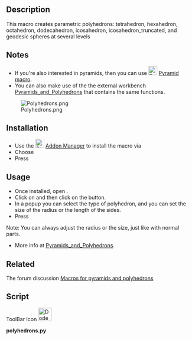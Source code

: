 <languages/>
<translate>

<!--T:1-->
{{Macro
|Name=Macro Polyhedrons
|Icon=Dodecahedron.svg
|Description=This macro creates parametric polyhedrons: tetrahedron, hexahedron, octahedron, dodecahedron, icosahedron, icosahedron_truncated<br/>Parameters radius and side can be adjusted.
|Author=Eddy Verlinden, Genk, Belgium
|Version=01.02
|Date=2020-01-10
|FCVersion=All
|Download=[https://wiki.freecad.org/images/a/a4/Dodecahedron.svg ToolBar Icon]
|SeeAlso=[[Macro_Pyramid|Macro Pyramid]]
}}

==Description== <!--T:9-->

<!--T:10-->
This macro creates parametric polyhedrons: tetrahedron, hexahedron, octahedron, dodecahedron, icosahedron, icosahedron_truncated, and geodesic spheres at several levels

==Notes== <!--T:18--> 

<!--T:12-->
* If you're also interested in pyramids, then you can use [[Image:Pyramidicon.svg|24px|link=Macro Pyramid]] [[Macro_Pyramid|Pyramid macro]].
* You can also make use of the the external workbench [https://github.com/eddyverl/FreeCad-Pyramids-and-Polyhedrons Pyramids_and_Polyhedrons] that contains the same functions.

<!--T:13-->
[[Image:Polyhedrons.png]]

==Installation == <!--T:19--> 

<!--T:20-->
* Use the [[Image:Std_AddonMgr.svg|24px]] [[Std_AddonMgr|Addon Manager]] to install the macro via {{MenuCommand|Tools → Addon Manager → Macros tab}} 
* Choose {{incode|polyhedrons.py}} 
* Press {{Button|Install}}

==Usage== <!--T:15-->

<!--T:16-->
* Once installed, open {{MenuCommand|Macro → Macros}}. 
* Click on {{incode|polyhedrons.py}} and then click on the {{button|Execute}} button.
* In a popup you can select the type of polyhedron, and you can set the size of the radius or the length of the sides. 
* Press {{Button|OK}}
Note: You can always adjust the radius or the size, just like with normal parts.

<!--T:17-->
* More info at [https://github.com/eddyverl/FreeCad-Pyramids-and-Polyhedrons Pyramids_and_Polyhedrons].

==Related== <!--T:7-->

<!--T:8-->
The forum discussion [https://forum.freecad.org/viewtopic.php?f=22&t=40485&p=344116&hilit=Eddyverl#p344116 Macros for pyramids and polyhedrons]

==Script== <!--T:6-->

<!--T:21-->
ToolBar Icon [[File:Dodecahedron.svg|36px]]

</translate>
'''polyhedrons.py'''

{{MacroCode|code=
# ***************************************************************************
# *   Copyright (c) 2019  Eddy Verlinden , Genk Belgium   (eddyverl)        *   
# *                                                                         *
# *   This file is part of the FreeCAD CAx development system.              *
# *                                                                         *
# *   This program is free software; you can redistribute it and/or modify  *
# *   it under the terms of the GNU Lesser General Public License (LGPL)    *
# *   as published by the Free Software Foundation; either version 2 of     *
# *   the License, or (at your option) any later version.                   *
# *   for detail see the LICENCE text file.                                 *
# *                                                                         *
# *   FreeCAD is distributed in the hope that it will be useful,            *
# *   but WITHOUT ANY WARRANTY; without even the implied warranty of        *
# *   MERCHANTABILITY or FITNESS FOR A PARTICULAR PURPOSE.  See the         *
# *   GNU Lesser General Public License for more details.                   *
# *                                                                         *
# *   You should have received a copy of the GNU Library General Public     *
# *   License along with FreeCAD; if not, write to the Free Software        *
# *   Foundation, Inc., 59 Temple Place, Suite 330, Boston, MA  02111-1307  *
# *   USA                                                                   *
# *                                                                         *
# ***************************************************************************



__Title__   = "Macro_Polyhedrons"
__Author__  = "Eddy Verlinden"
__Version__ = "01.04"
__Date__    = "2020-02-25"
__Comment__ = "This macro creates parametric polyhedrons."


# version 1.04 (2020-02-25)
# correction : value of the side of icosahedron-truncated 

# ver 01.03 (2020-01-15) :
# => added geodesic spheres
# => some additions to the dialog

# ver 01.02 (2020-01-10) 
#  => first release

import FreeCAD,FreeCADGui
import Part
import math
import sys, time
from PySide import QtGui, QtCore
from FreeCAD import Base


def horizontal_regular_polygon_vertexes(sidescount,radius,z, startangle = 0):
    vertexes = []
    if radius != 0 :
        for i in range(0,sidescount+1):
            angle = 2 * math.pi * i / sidescount + math.pi + startangle
            vertex = (radius * math.cos(angle), radius * math.sin(angle), z)
            vertexes.append(vertex)
    else:
        vertex = (0,0,z)
        vertexes.append(vertex)
    return vertexes

       
# ===========================================================================    
    
class Tetrahedron:
        # == basics ==
        #R = z / 4 * sqrt(6)
        #ro = z / 12 * sqrt(6)    -->   ro = R / 3
        #z = 4 * R / sqrt(6)
        #h = z / 3 * sqrt(6) = 4 * R / sqrt(6) /3 * sqrt(6) = 4 * R / 3  = ro + R 
        #radius at level = z / 2 / cos(30) = (4 * R / sqrt(6)) / 2 / sqrt(3) * 2 = 4 * R / (sqrt(6) * sqrt(3))= 4 * R / (3 * sqrt(2)
        
    radiusvalue = 0  
      
    def __init__(self, obj, radius=5):
        obj.addProperty("App::PropertyLength","Radius","Tetrahedron","Radius of the tetrahedron").Radius=radius
        obj.addProperty("App::PropertyLength","Side","Tetrahedron","Sidelength of the tetrahedron")
        obj.Proxy = self

        
    def execute (self,obj):

        radius = float(obj.Radius)
        if (radius != self.radiusvalue):
            obj.Side = radius * 4 / math.sqrt(6)
            self.radiusvalue = radius
        else:
            self.radiusvalue = float(obj.Side * math.sqrt(6) / 4)
            obj.Radius = self.radiusvalue
            radius = self.radiusvalue
            
        faces = []        
        vertexes_bottom = horizontal_regular_polygon_vertexes(3,4*radius/3/math.sqrt(2),- radius / 3)
        vertexes_top    = horizontal_regular_polygon_vertexes(1,0,radius)
        
        for i in range(3):
            vertexes_side=[vertexes_bottom[i],vertexes_bottom[i+1],vertexes_top[0],vertexes_bottom[i]]
            polygon_side=Part.makePolygon(vertexes_side)
            faces.append(Part.Face(polygon_side))

        polygon_bottom=Part.makePolygon(vertexes_bottom)
        
        faces.append(Part.Face(polygon_bottom))
        shell = Part.makeShell(faces)
        solid = Part.makeSolid(shell)
        obj.Shape = solid
        



# ===========================================================================    

class Hexahedron: 
 
    radiusvalue = 0  
    
    def __init__(self, obj, radius=5):
        obj.addProperty("App::PropertyLength","Radius","Hexahedron","Radius of the hexahedron").Radius=radius
        obj.addProperty("App::PropertyLength","Side","Hexahedron","Sidelength of the hexahedron")
        obj.Proxy = self

    def execute(self, obj):
            
        radius = float(obj.Radius) 
        if (radius != self.radiusvalue):
            side = radius * 2 / math.sqrt(3)
            obj.Side = side
            self.radiusvalue = radius
        else:
            self.radiusvalue = obj.Side / 2 * math.sqrt(3)
            obj.Radius = self.radiusvalue
            radius = self.radiusvalue
            side = obj.Side       
             
        faces = []
        vertexes_bottom = horizontal_regular_polygon_vertexes(4,math.sqrt(side ** 2 / 2),- side/2, math.pi/4)
        vertexes_top    = horizontal_regular_polygon_vertexes(4,math.sqrt(side ** 2 / 2), side/2, math.pi/4)

        for i in range(4):
            vertexes_side=[vertexes_bottom[i],vertexes_bottom[i+1],vertexes_top[i+1],vertexes_top[i],vertexes_bottom[i]]
            polygon_side=Part.makePolygon(vertexes_side)
            faces.append(Part.Face(polygon_side))

        polygon_bottom=Part.makePolygon(vertexes_bottom)
        faces.append(Part.Face(polygon_bottom))
        
        polygon_top=Part.makePolygon(vertexes_top)
        faces.append(Part.Face(polygon_top))

        shell = Part.makeShell(faces)
        solid = Part.makeSolid(shell)
        obj.Shape = solid        
        
# ===========================================================================    

class Octahedron: 
    # Z = R * sqrt(2)   
    radiusvalue = 0  
    
    def __init__(self, obj, radius=5):
        obj.addProperty("App::PropertyLength","Radius","Octahedron","Radius of the octahedron").Radius=radius
        obj.addProperty("App::PropertyLength","Side","Octahedron","Sidelength of the octahedron")
        obj.Proxy = self
  
    def execute (self,obj):

        radius = float(obj.Radius)
        if (radius != self.radiusvalue):
            obj.Side = radius * math.sqrt(2)
            self.radiusvalue = radius
        else:
            self.radiusvalue = float(obj.Side / math.sqrt(2))
            obj.Radius = self.radiusvalue
            radius = self.radiusvalue 

        faces = []
        vertexes_middle = horizontal_regular_polygon_vertexes(4,radius,0)
        vertexes_bottom = horizontal_regular_polygon_vertexes(1,0,-radius)
        vertexes_top    = horizontal_regular_polygon_vertexes(1,0,radius)

        for i in range(4):
            vertexes_side=[vertexes_middle[i],vertexes_middle[i+1],vertexes_top[0],vertexes_middle[i]]
            polygon_side=Part.makePolygon(vertexes_side)
            faces.append(Part.Face(polygon_side))

        for i in range(4):
            vertexes_side=[vertexes_middle[i],vertexes_middle[i+1],vertexes_bottom[0],vertexes_middle[i]]
            polygon_side=Part.makePolygon(vertexes_side)
            faces.append(Part.Face(polygon_side))

        shell = Part.makeShell(faces)
        solid = Part.makeSolid(shell)
        obj.Shape = solid



# ===========================================================================    
    
class Dodecahedron:
    
    radiusvalue = 0  
   
    def __init__(self, obj, radius=5):
        obj.addProperty("App::PropertyLength","Radius","Dodecahedron","Radius of the dodecahedron").Radius=radius
        obj.addProperty("App::PropertyLength","Side","Dodecahedron","Sidelength of the dodecahedron")
        obj.Proxy = self
    

    def execute (self,obj):
        
        angleribs = 121.717474411
        anglefaces = 116.565051177

        radius = float(obj.Radius)
        if (radius != self.radiusvalue):
            obj.Side = 4 * radius /  (math.sqrt(3) * ( 1 + math.sqrt(5)))
            self.radiusvalue = radius
        else:
            self.radiusvalue = float(obj.Side * (math.sqrt(3) * ( 1 + math.sqrt(5))) / 4)
            obj.Radius = self.radiusvalue
            radius = self.radiusvalue
            
        faces = []
        z = 4 * radius /  (math.sqrt(3) * ( 1 + math.sqrt(5)))
        r = z/2 * math.sqrt((25 + (11 * math.sqrt(5)))/10)
        # int sphere r is height / 2

        h2 = z * math.sin(angleribs/180 * math.pi)

        #height of the side-tips
        radius1 = z / 2 / math.sin(36 * math.pi / 180)
        h5h = (radius1 + radius1 * math.cos(36 * math.pi / 180))   * math.sin(anglefaces * math.pi / 180) #height of the tops

        radius2 = radius1 - z * math.cos(angleribs * math.pi / 180 )

        r=(h2 + h5h)/2  # XXX to make it fit!




        vertexes_bottom = horizontal_regular_polygon_vertexes(5,radius1,-r)
        vertexes_low = horizontal_regular_polygon_vertexes(5,radius2, -r + h2)
        vertexes_high = horizontal_regular_polygon_vertexes(5,radius2, -r + h5h,  math.pi/5)
        vertexes_top = horizontal_regular_polygon_vertexes(5,radius1, r, math.pi/5)

        polygon_bottom = Part.makePolygon(vertexes_bottom)
        face_bottom = Part.Face(polygon_bottom)
        faces.append(face_bottom)

        polygon_top = Part.makePolygon(vertexes_top)
        face_top = Part.Face(polygon_top)
        faces.append(face_top)

        for i in range(5):
            vertexes_side=[vertexes_bottom[i],vertexes_bottom[i+1],vertexes_low[i+1],vertexes_high[i],vertexes_low[i], vertexes_bottom[i] ]
            polygon_side=Part.makePolygon(vertexes_side)
            faces.append(Part.Face(polygon_side))

        for i in range(5):
            #vertexes_side=[vertexes_top[i],vertexes_top[i+1],vertexes_high[i+1],vertexes_high2[i], vertexes_high[i],vertexes_top[i] ]
            vertexes_side=[vertexes_top[i],vertexes_top[i+1],vertexes_high[i+1],vertexes_low[i+1],vertexes_high[i],vertexes_top[i] ]
            polygon_side=Part.makePolygon(vertexes_side)
            faces.append(Part.Face(polygon_side))

        shell = Part.makeShell(faces)
        solid = Part.makeSolid(shell)
        obj.Shape = solid


# ===========================================================================    

class Icosahedron:
    
    radiusvalue = 0  

    def __init__(self, obj, radius=5):
        obj.addProperty("App::PropertyLength","Radius","Icosahedron","Radius of the icosahedron").Radius=radius
        obj.addProperty("App::PropertyLength","Side","Icosahedron","Sidelength of the icosahedron")
        obj.Proxy = self


    def execute (self,obj):

        radius = float(obj.Radius)
        if (radius != self.radiusvalue):
            obj.Side = 4*radius / math.sqrt(10 + 2 * math.sqrt(5))
            self.radiusvalue = radius
        else:
            self.radiusvalue = float(obj.Side * math.sqrt(10 + 2 * math.sqrt(5)) / 4)
            obj.Radius = self.radiusvalue
            radius = self.radiusvalue
            

        z = 4*radius / math.sqrt(10 + 2 * math.sqrt(5))
        anglefaces = 138.189685104
        r = z/12 * math.sqrt(3) * (3 + math.sqrt(5))


        #radius of a pentagon with the same side
        radius2 = z / math.sin(36 * math.pi/180)/2
        #height of radius2 in the sphere

        angle = math.acos(radius2/radius)
        height = radius * math.sin(angle)

        faces = []

        vertex_bottom = (0,0,-radius)
        vertexes_low = horizontal_regular_polygon_vertexes(5,radius2, -height)
        vertexes_high = horizontal_regular_polygon_vertexes(5,radius2, height, math.pi/5)
        vertex_top = (0,0,radius)


        for i in range(5):
            vertexes_side=[vertex_bottom,vertexes_low[i],vertexes_low[i+1], vertex_bottom]
            polygon_side=Part.makePolygon(vertexes_side)
            faces.append(Part.Face(polygon_side))

        for i in range(5):
            vertexes_side=[vertexes_low[i],vertexes_low[i+1],vertexes_high[i],vertexes_low[i] ]
            polygon_side=Part.makePolygon(vertexes_side)
            faces.append(Part.Face(polygon_side))
            vertexes_side=[vertexes_high[i],vertexes_high[i+1],vertexes_low[i+1],vertexes_high[i] ]
            polygon_side=Part.makePolygon(vertexes_side)
            faces.append(Part.Face(polygon_side))

        for i in range(5):
            vertexes_side=[vertex_top,vertexes_high[i],vertexes_high[i+1],vertex_top ]
            polygon_side=Part.makePolygon(vertexes_side)
            faces.append(Part.Face(polygon_side))

        shell = Part.makeShell(faces)
        solid = Part.makeSolid(shell)
        obj.Shape = solid
   


# ===========================================================================    

class Icosahedron_truncated:
    
    radiusvalue = 0  

    def __init__(self, obj, radius=5):
        obj.addProperty("App::PropertyLength","Radius","Icosahedron_truncated","Radius (of the base-icosahedron)").Radius=radius
        obj.addProperty("App::PropertyLength","Side","Icosahedron_truncated","Sidelength of the truncated icosahedron")
        obj.Proxy = self

    def execute (self,obj):

        radius = float(obj.Radius)
        if (radius != self.radiusvalue):
            obj.Side = 4*radius / math.sqrt(10 + 2 * math.sqrt(5)) / 3
            self.radiusvalue = radius
        else:
            self.radiusvalue = float(obj.Side * math.sqrt(10 + 2 * math.sqrt(5)) / 4) * 3
            obj.Radius = self.radiusvalue
            radius = self.radiusvalue
            
        z = 4*radius / math.sqrt(10 + 2 * math.sqrt(5))
        anglefaces = 138.189685104
        r = z/12 * math.sqrt(3) * (3 + math.sqrt(5))

        #radius of a pentagon with the same side
        radius2 = z / math.sin(36 * math.pi/180)/2

        #height of radius2 in the sphere
        angle = math.acos(radius2/radius)
        height = radius * math.sin(angle)

        faces = []

        vertex_bottom = (0,0,-radius)
        vertexes_low = horizontal_regular_polygon_vertexes(5,radius2, -height)
        vertexes_high = horizontal_regular_polygon_vertexes(5,radius2, height,  -math.pi/5)
        vertex_top = (0,0,radius)

        vertexes_bottom = []
        vertexes_top = []

        for i in range(6):
            new_vertex = ((vertex_bottom[0]+vertexes_low[i][0])/3 , (vertex_bottom[1]+vertexes_low[i][1])/3 , vertex_bottom[2]-(vertex_bottom[2]-vertexes_low[i][2])/3)
            vertexes_bottom.append(new_vertex)
        polygon_side=Part.makePolygon(vertexes_bottom)
        faces.append(Part.Face(polygon_side))

        for i in range(6):
            new_vertex = ((vertex_top[0]+vertexes_high[i][0])/3 , (vertex_top[1]+vertexes_high[i][1])/3 , vertex_top[2]-(vertex_top[2]-vertexes_high[i][2])/3)
            vertexes_top.append(new_vertex)
        polygon_side=Part.makePolygon(vertexes_top)
        faces.append(Part.Face(polygon_side))

        pg6_bottom = []
        for i in range(5):
            vertex1=vertexes_bottom[i]
            vertex2=vertexes_bottom[i+1]
            vertex3=(vertexes_bottom[i+1][0] + (vertexes_low[i+1][0] - vertexes_bottom[i+1][0])/2, vertexes_bottom[i+1][1] + (vertexes_low[i+1][1] - vertexes_bottom[i+1][1])/2, (vertexes_low[i+1][2] + vertexes_bottom[i+1][2])/2)
            vertex4=((vertexes_low[i+1][0]*2 +vertexes_low[i][0])/3, (vertexes_low[i+1][1]*2 +vertexes_low[i][1])/3, -height)
            vertex5=((vertexes_low[i+1][0]+vertexes_low[i][0]*2)/3, (vertexes_low[i+1][1] +vertexes_low[i][1]*2)/3, -height)
            vertex6=(vertexes_bottom[i][0] + (vertexes_low[i][0] - vertexes_bottom[i][0])/2, vertexes_bottom[i][1] + (vertexes_low[i][1] - vertexes_bottom[i][1])/2, (vertexes_low[i][2] + vertexes_bottom[i][2])/2)
            vertexes = [vertex1,vertex2,vertex3,vertex4,vertex5,vertex6,vertex1]
            pg6_bottom.append(vertexes)
            polygon_side=Part.makePolygon(vertexes)
            faces.append(Part.Face(polygon_side))

        pg6_top = []
        for i in range(5):
            vertex1=vertexes_top[i]
            vertex2=vertexes_top[i+1]
            vertex3=(vertexes_top[i+1][0] + (vertexes_high[i+1][0] - vertexes_top[i+1][0])/2, vertexes_top[i+1][1] + (vertexes_high[i+1][1] - vertexes_top[i+1][1])/2, (vertexes_high[i+1][2] + vertexes_top[i+1][2])/2)
            vertex4=((vertexes_high[i+1][0]*2 +vertexes_high[i][0])/3, (vertexes_high[i+1][1]*2 +vertexes_high[i][1])/3, height)
            vertex5=((vertexes_high[i+1][0]+vertexes_high[i][0]*2)/3, (vertexes_high[i+1][1] +vertexes_high[i][1]*2)/3, height)
            vertex6=(vertexes_top[i][0] + (vertexes_high[i][0] - vertexes_top[i][0])/2, vertexes_top[i][1] + (vertexes_high[i][1] - vertexes_top[i][1])/2, (vertexes_high[i][2] + vertexes_top[i][2])/2)
            vertexes = [vertex1,vertex2,vertex3,vertex4, vertex5,vertex6,vertex1]
            pg6_top.append(vertexes)
            polygon_side=Part.makePolygon(vertexes)
            faces.append(Part.Face(polygon_side))

        pg6_low = []
        for i in range(5):
            vertex1 = pg6_bottom[i][3]
            vertex2 = pg6_bottom[i][4]
            vertex3 = ((vertexes_low[i][0]*2 + vertexes_high[i+1][0])/3,(vertexes_low[i][1]*2 + vertexes_high[i+1][1])/3, (vertexes_low[i][2]*2 + vertexes_high[i+1][2])/3)
            vertex4 = ((vertexes_low[i][0] + vertexes_high[i+1][0]*2)/3,(vertexes_low[i][1] + vertexes_high[i+1][1]*2)/3, (vertexes_low[i][2] + vertexes_high[i+1][2]*2)/3)
            vertex5 = ((vertexes_low[i+1][0] + vertexes_high[i+1][0]*2)/3,(vertexes_low[i+1][1] + vertexes_high[i+1][1]*2)/3, (vertexes_low[i+1][2] + vertexes_high[i+1][2]*2)/3)
            vertex6 = ((vertexes_low[i+1][0]*2 + vertexes_high[i+1][0])/3,(vertexes_low[i+1][1]*2 + vertexes_high[i+1][1])/3, (vertexes_low[i+1][2]*2 + vertexes_high[i+1][2])/3)
            vertexes = [vertex1,vertex2,vertex3,vertex4, vertex5,vertex6,vertex1]
            pg6_low.append(vertexes)
            polygon_side=Part.makePolygon(vertexes)
            faces.append(Part.Face(polygon_side))

        pg6_high = []
        for i in range(5):
            vertex1 = pg6_top[i][3]
            vertex2 = pg6_top[i][4]
            vertex3 = pg6_low[i-1][4]
            vertex4 = pg6_low[i-1][5]
            vertex5 = pg6_low[i][2]
            vertex6 = pg6_low[i][3]
            vertexes = [vertex1,vertex2, vertex3, vertex4,vertex5,vertex6 ,vertex1]
            pg6_high.append(vertexes)
            polygon_side=Part.makePolygon(vertexes)
            faces.append(Part.Face(polygon_side))

        for i in range(5):
            vertex1 = pg6_top[i][4]
            vertex2 = pg6_top[i][5]
            vertex3 = pg6_high[i-1][6]
            vertex4 = pg6_high[i-1][5]
            vertex5 = pg6_low[i-1][4]
            vertexes = [vertex1,vertex2, vertex3,vertex4,vertex5,vertex1]
            polygon_side=Part.makePolygon(vertexes)
            faces.append(Part.Face(polygon_side))

        for i in range(5):
            vertex1 = pg6_bottom[i][4]
            vertex2 = pg6_bottom[i][5]
            vertex3 = pg6_low[i-1][6]
            vertex4 = pg6_low[i-1][5]
            vertex5 = pg6_high[i][4]
            vertexes = [vertex1,vertex2, vertex3,vertex4,vertex5, vertex1]
            polygon_side=Part.makePolygon(vertexes)
            faces.append(Part.Face(polygon_side))


        shell = Part.makeShell(faces)
        solid = Part.makeSolid(shell)
        obj.Shape = solid



# ===========================================================================    

def geodesic_radius2side(radius, div):
    # approximative experience values! Not all sides are equal!
    dictsides = {"2":618.034, "3":412.41, "4":312.87,"5":245.09,"6":205.91,"7":173.53,"8":152.96,"9":135.96,"10":121.55}
    div = int(round(div))
    if div < 0:
        return 0
    if div == 1:
        return radius * 4 / math.sqrt(10 + 2 * math.sqrt(5))
    elif div <= 10:
        factor = dictsides[str(div)]
        return radius * factor / 1000

def geodesic_side2radius(side, div):
    # approximative experience values!  Not all sides are equal!
    dictsides = {"2":618.034, "3":412.41, "4":312.87,"5":245.09,"6":205.91,"7":173.53,"8":152.96,"9":135.96,"10":121.55}
    div = int(round(div))
    if div < 0:
        return 0
    if div == 1:
        return side / 4 * math.sqrt(10 + 2 * math.sqrt(5))
    elif div <= 10:
        factor = dictsides[str(div)]
        return side * 1000 / factor


# =========================================================================== 

class Geodesic_sphere:
    
    radiusvalue = 0  
    divided_by = 2


    def __init__(self, obj, radius=5, div=2):
        obj.addProperty("App::PropertyLength","Radius","Geodesic","Radius of the sphere").Radius=radius
        obj.addProperty("App::PropertyLength","Side","Geodesic","Sidelength of the triangles (approximative!)")
        obj.addProperty("App::PropertyInteger","DividedBy","Geodesic","The sides of the icosahedron are divided in x").DividedBy = div

        obj.Proxy = self

    
    def geodesic_divide_triangles(self,vertex1, vertex2, vertex3, faces):
        
        vector1 = (Base.Vector(vertex2) - Base.Vector(vertex1)) / self.divided_by
        vector2 = (Base.Vector(vertex3) - Base.Vector(vertex2)) / self.divided_by

        icosaPt={}
        
        icosaPt[str(1)] = Base.Vector(vertex1) 
          
        for level in range(self.divided_by):
            l1 = level + 1
            icosaPt[str(l1*10+1)] = icosaPt[str(1)]+ vector1 * (l1)

            for pt in range(level+1):
                icosaPt[str(l1*10+2+pt)] = icosaPt[str(l1*10+1)] + vector2 *(pt+1)
                    
        
        for level in range(self.divided_by):

            for point in range(level+1):
                vertex1x = icosaPt[str(level*10+1+point)].normalize().multiply(self.radiusvalue)
                vertex2x = icosaPt[str(level*10+11+point)].normalize().multiply(self.radiusvalue)
                vertex3x = icosaPt[str(level*10+12+point)].normalize().multiply(self.radiusvalue)
                polygon = Part.makePolygon([vertex1x,vertex2x,vertex3x, vertex1x])
                faces.append(Part.Face(polygon))

            for point in range(level):
                vertex1x = icosaPt[str(level*10+1+point)].normalize().multiply(self.radiusvalue)
                vertex2x = icosaPt[str(level*10+2+point)].normalize().multiply(self.radiusvalue)
                vertex3x = icosaPt[str(level*10+12+point)].normalize().multiply(self.radiusvalue)
                polygon = Part.makePolygon([vertex1x,vertex2x,vertex3x, vertex1x])
                faces.append(Part.Face(polygon))
      
        return faces

         

    def execute (self,obj):

        obj.DividedBy = int(round(obj.DividedBy))
        if obj.DividedBy <= 0:
            obj.DividedBy = 1
                    
            
        radius = float(obj.Radius)
        if radius != self.radiusvalue or obj.DividedBy != self.divided_by:
            self.divided_by = obj.DividedBy
            obj.Side = geodesic_radius2side(radius, self.divided_by)
            self.radiusvalue = radius
        else:
            self.radiusvalue = geodesic_side2radius(obj.Side,self.divided_by)
            obj.Radius = self.radiusvalue
            radius = self.radiusvalue
            
        self.divided_by = obj.DividedBy   

        z = 4*radius / math.sqrt(10 + 2 * math.sqrt(5))
        anglefaces = 138.189685104
        r = z/12 * math.sqrt(3) * (3 + math.sqrt(5))


        #radius of a pentagram with the same side
        radius2 = z / math.sin(36 * math.pi/180)/2
        
        #height of radius2 in the sphere
        angle = math.acos(radius2/radius)
        height = radius * math.sin(angle)

        faces = []

        vertex_bottom = (0,0,-radius)
        vertexes_low = horizontal_regular_polygon_vertexes(5,radius2, -height)
        vertexes_high = horizontal_regular_polygon_vertexes(5,radius2, height, math.pi/5)
        vertex_top = (0,0,radius)
        
        for i in range(5):
            faces = self.geodesic_divide_triangles(vertex_bottom,vertexes_low[i+1],vertexes_low[i],faces)

        
        for i in range(5):
            faces = self.geodesic_divide_triangles(vertexes_high[i],vertexes_low[i+1],vertexes_low[i],faces)
            faces = self.geodesic_divide_triangles(vertexes_low[i+1],vertexes_high[i+1],vertexes_high[i],faces)

        for i in range(5):
            faces = self.geodesic_divide_triangles(vertex_top,vertexes_high[i],vertexes_high[i+1],faces)

        
        shell = Part.makeShell(faces)
        solid = Part.makeSolid(shell)
        obj.Shape = solid        
 

# =========================================================================== 

class ViewProviderBox:
    
    obj_name = "polyhedron"
    
    def __init__(self, obj, obj_name):
        self.obj_name = obj_name
        obj.Proxy = self

    def attach(self, obj):
        return

    def updateData(self, fp, prop):
        return

    def getDisplayModes(self,obj):
        return "As Is"
        
    def getDefaultDisplayMode(self):
        return "As Is"

    def setDisplayMode(self,mode):
        return "As Is"

    def onChanged(self, vobj, prop):
        pass
        
    def getIcon(self):
        return """
        /* XPM */
        static char * xpm[] = {
"32 32 9 1",
"   c None",
".  c #010050",
"+  c #000641",
"@  c #04036A",
"#  c #00019A",
"$  c #272687",
"%  c #3E3EA2",
"&  c #4C4BBF",
"*  c #6466FC",
"                                ",
"                                ",
"                                ",
"              @###@$%           ",
"           @#####@&**&          ",
"         @#####@&******%        ",
"       @#####@%*********%       ",
"      @###@@$%***********&      ",
"     +@@$****%*************     ",
"     &********&************&    ",
"     *********%************$+   ",
"     *********&************+.   ",
"    %**********%***********+.+  ",
"    &**********%**********%..+  ",
"    &***********&*********+..   ",
"    &***********%&********+..   ",
"    ***********&@#@@$$%&&*+..   ",
"    ***********@#########+..+   ",
"    **********$##########...+   ",
"    +********%###########...+   ",
"    ++$*****&############...+   ",
"    +..+&***@############...    ",
"     +..++*$#############..+    ",
"      +...+@#############..     ",
"       +...+@############.+     ",
"         ...+@##########@       ",
"          +..+@#######@         ",
"           +..+@####@           ",
"            ++++.@.             ",
"                                ",
"                                ",
"                                "};
        """
        
    def __getstate__(self):
        return None

    def __setstate__(self,state):
        return None
        
        
# ===========================================================================  

def msgbox(s):
    msg = QtGui.QMessageBox()
    msg.setIcon(QtGui.QMessageBox.Information)
    msg.setText(s)
    msg.setWindowTitle("Message")
    msg.setStandardButtons(QtGui.QMessageBox.Ok )
    retval = msg.exec_()


# =========================================================================== 



class polyhedron_dialog(QtGui.QWidget):
    
    polyhedronname = ""

    def __init__(self):
        super(polyhedron_dialog, self).__init__()

        self.initUI()

    def initUI(self):
        grid = QtGui.QGridLayout()

        button = QtGui.QPushButton('Cancel')
        button.setStyleSheet("color:blue")
        grid.addWidget(button, 10, 3)
        button.clicked.connect(self.cancel_method)
        button2 = QtGui.QPushButton('OK')
        button2.setStyleSheet("color:blue")
        grid.addWidget(button2, 10, 5)
        button2.clicked.connect(self.slot_method)

        self.listBox = QtGui.QListWidget(self)
        grid.addWidget(self.listBox, 0, 3)
        self.listBox.addItem("tetrahedron")
        self.listBox.addItem("hexahedron")
        self.listBox.addItem("octahedron")
        self.listBox.addItem("dodecahedron")
        self.listBox.addItem("icosahedron")
        self.listBox.addItem("icosahedron-truncated")
        self.listBox.addItem("geodesic-sphere")
        self.listBox.itemClicked.connect(self.listwidgetclicked)

        grid.addWidget(QtGui.QLabel('radius :'), 3, 2)
        self.radius = QtGui.QLineEdit("5")
        self.radius.setStyleSheet("background : white; font-weight:bold; padding-left:10px")
        grid.addWidget(self.radius,3,3)

        grid.addWidget(QtGui.QLabel('or sidelength:'), 3, 4)
        self.side = QtGui.QLineEdit()
        self.side.setStyleSheet("background : white; font-weight:bold; padding-left:10px")
        grid.addWidget(self.side, 3,5)

        self.warning = QtGui.QLineEdit()
        self.warning.setStyleSheet("color : red")
        grid.addWidget(self.warning, 5,3)


        self.setLayout(grid)
        self.move(500, 350)
        self.setWindowTitle('Polyhedrons as FreeCad-Part')
        self.show()
    
    def listwidgetclicked(self, item):
        self.polyhedronname = format(item.text())
        self.warning.clear()


    def slot_method(self):
        if self.listBox.selectedItems() == []:
            self.warning.setText("Select a type!")
            return


        if (str(self.radius.text()))== "":
            radius = 0
        else:
            radius = float(str(self.radius.text()))

        if (str(self.side.text()))== "":
            side = 0
        else:
            side = float(str(self.side.text()))

        if radius == 0 and side == 0 :
            self.warning.setText("INPUT ERROR! No radius nor side!")
            return    
            
        if radius != 0 and side != 0 :
            self.warning.setText("INPUT ERROR! Only One value allowed!")
            return
        else :   
            if FreeCAD.ActiveDocument == None:
                FreeCAD.newDocument() 
                      
            obj=FreeCAD.ActiveDocument.addObject("Part::FeaturePython",self.listBox.currentItem().text())

            if self.listBox.currentItem().text() == "tetrahedron":
                if radius==0:
                    radius = side / 4 * math.sqrt(6)
                Tetrahedron(obj, radius)
            elif self.listBox.currentItem().text() == "hexahedron":
                if radius == 0:
                    radius = side * 2 / math.sqrt(3)
                Hexahedron(obj, radius)
            elif self.listBox.currentItem().text() == "octahedron":
                if radius == 0:
                    radius = side / math.sqrt(2)
                Octahedron(obj, radius)
            elif self.listBox.currentItem().text() == "dodecahedron":
                if radius == 0:
                    radius = side / 4 *  math.sqrt(3) * (1 + math.sqrt(5))
                Dodecahedron(obj, radius)
            elif self.listBox.currentItem().text() == "icosahedron":
                if radius == 0:
                    radius = side / 4 * math.sqrt(10 + 2 * math.sqrt(5))
                Icosahedron(obj, radius)
            elif self.listBox.currentItem().text() == "icosahedron-truncated":
                if radius == 0:
                    radius = side / 4 * math.sqrt(10 + 2 * math.sqrt(5)) * 3
                Icosahedron_truncated(obj,radius)
            elif self.listBox.currentItem().text() == "geodesic-sphere":
                if radius == 0:
                    radius = side / 2 * math.sqrt(10 + 2 * math.sqrt(5))
                Geodesic_sphere(obj,radius)  
                                  
            obj.ViewObject.Proxy=0
            ViewProviderBox(obj.ViewObject, self.listBox.item)
            FreeCAD.ActiveDocument.recompute()
            FreeCADGui.SendMsgToActiveView("ViewFit")                

        self.close()

    def cancel_method(self):
        self.close()


mainaction = polyhedron_dialog()


}}
<translate>


</translate>